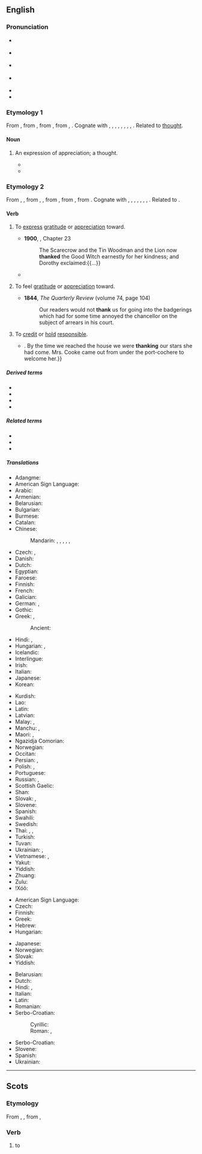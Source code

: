 {{also|thanks|þank}}
==English==

===Pronunciation===
* {{enPR|thăngk}} {{IPA|en|/θæŋk/}}
* {{a|US}} {{IPA|en|[θæŋk]}}
* {{a|UK}} {{IPA|en|[θaŋk]}}
* {{a|æ-tensing|New York}} {{IPA|en|[θeɪ̯ŋk]|[t̪eɪ̯ŋk]}}
* {{audio|en|en-us-thank.ogg|Audio (US)}}
* {{rhymes|en|æŋk}}

===Etymology 1===
From {{inh|en|enm|thank}}, from {{inh|en|ang|þanc||thought, favour, grace, pleasure, satisfaction, thanks}}, from {{inh|en|gem-pro|*þankaz||thought, remembrance, gratitude}}, from {{der|en|ine-pro|*tong-}}, {{m|ine-pro|*teng-||to think}}. Cognate with {{cog|stq|Tonk}}, {{cog|fy|tank}}, {{cog|nl|dank}}, {{cog|nds|Dank}}, {{cog|de|Dank}}, {{cog|da|tak}}, {{cog|sv|tack}}, {{cog|fo|tøkk}}, {{cog|is|þökk}}. Related to [[thought]].

====Noun====
{{en-noun}}

# {{lb|en|obsolete}} An expression of appreciation; a thought.
#* {{RQ:KJV|Luke|6|33|passage=If ye do good to them which do good to you, what '''thank''' have ye? for sinners also do even the same.}}
#* {{RQ:Milton Divorce2|passage=What great '''thank''', then, if any man, reputed wise and constant, will neither do, nor permit others under his charge to do, that which he approves not, especially in matter of sin?}}

===Etymology 2===
From {{inh|en|enm|thanken}}, {{m|enm|thankien}}, from {{inh|en|ang|þancian}}, {{m|ang|þoncian||to thank, give thanks}}, from {{inh|en|gem-pro|*þankōną||to thank}}, from {{der|en|gem-pro|*þankaz||thought, gratitude}}, from {{der|en|ine-pro|*teng-||to think, feel}}. Cognate with {{cog|stq|tonkje||to thank}}, {{cog|fy|tanke||to thank}}, {{cog|nl|danken||to thank}}, {{cog|nds|danken||to thank}}, {{cog|de|danken||to thank}}, {{cog|da|takke||to thank}}, {{cog|sv|tacka||to thank}}, {{cog|is|þakka||to thank}}. Related to {{l|en|thought}}.

====Verb====
{{en-verb}}

# {{lb|en|transitive}} To [[express]] [[gratitude]] or [[appreciation]] toward.
#: {{ux|en|She '''thanked''' him for the lift.}}
#* '''1900''', {{w|L. Frank Baum}}, ''{{w|The Wonderful Wizard of Oz}}'' Chapter 23
#*: The Scarecrow and the Tin Woodman and the Lion now '''thanked''' the Good Witch earnestly for her kindness; and Dorothy exclaimed:{{...}}
#* {{quote-book|en|year=1913|author={{w|Joseph C. Lincoln}}|chapter=4| title=[http://openlibrary.org/works/OL5535161W Mr. Pratt's Patients]| passage=I told him about everything I could think of; and what I couldn't think of he did. He asked about six questions during my yarn, but every question had a point to it. At the end he bowed and '''thanked''' me once more. As a thanker he was main-truck high; I never see anybody so polite.}}
# {{lb|en|transitive}} To feel [[gratitude]] or [[appreciation]] toward.
#: {{ux|en|I'll '''thank''' you not to smoke in my house!}}
#* '''1844''', ''The Quarterly Review'' (volume 74, page 104)
#*: Our readers would not '''thank''' us for going into the badgerings which had for some time annoyed the chancellor on the subject of arrears in his court.
# {{lb|en|transitive}} To [[credit]] or [[hold]] [[responsible]].
#: {{ux|en|We can '''thank''' global warming for this weather.}}
#* {{quote-book|en|year=1898|author={{w|Winston Churchill (novelist)|Winston Churchill}}| title={{w|The Celebrity}}| chapter=5| passage=But Miss Thorn relieved the situation by laughing aloud,{{...}}. By the time we reached the house we were '''thanking''' our stars she had come. Mrs. Cooke came out from under the port-cochere to welcome her.}}

=====Derived terms=====
* {{l|en|bethank}}
* {{l|en|thankable}}
* {{l|en|thankworthy}}
* {{l|en|unthank}}

=====Related terms=====
* {{l|en|thanks}}
* {{l|en|thank you}}
* {{l|en|think}}

=====Translations=====
{{trans-top|express gratitude or appreciation to someone}}
* Adangme: {{t|ada|tsumi}}
* American Sign Language: {{t|ase|OpenB@Chin-PalmBack OpenB@FromChin-PalmUp}}
* Arabic: {{t|ar|شَكَرَ}}
* Armenian: {{t|hy|շնորհակալություն հայտնել}}
* Belarusian: {{t|be|дзя́каваць}}
* Bulgarian: {{t+|bg|благодаря́|impf|sc=Cyrl}}
* Burmese: {{t+|my|ကျေးဇူးတင်}}
* Catalan: {{t+|ca|agrair}}
* Chinese:
*: Mandarin: {{t+|cmn|感謝|sc=Hani}}, {{t+|cmn|感谢|tr=gǎnxiè|sc=Hani}}, {{t+|cmn|道謝|sc=Hani}}, {{t+|cmn|道谢|tr=dàoxiè|sc=Hani}}, {{t+|cmn|謝}}, {{t+|cmn|谢|tr=xiè}}
* Czech: {{t+|cs|děkovat}}, {{t+|cs|poděkovat}}
* Danish: {{t+|da|takke}}
* Dutch: {{t+|nl|danken}}
* Egyptian: {{t-egy|dwꜣ nṯr n|h=dwA-nTr-n}}
* Faroese: {{t|fo|takka}}
* Finnish: {{t+|fi|kiittää}}
* French: {{t+|fr|remercier}}
* Galician: {{t+|gl|agradecer}}
* German: {{t+|de|danken}}, {{t|de|sich [[bedanken]]}}
* Gothic: {{t|got|𐌰𐍅𐌹𐌻𐌹𐌿𐌳𐍉𐌽}}
* Greek: {{t+|el|ευχαριστώ}}, {{t+|el|ευγνωμονώ}}
*: Ancient: {{t|grc|εὐχαριστέω}}
* Hindi: {{t|hi|धन्यवाद देना}}, {{t|hi|शुक्रिया करना}}
* Hungarian: {{t+|hu|megköszön}}, {{t+|hu|köszön}}
* Icelandic: {{t+|is|þakka}}
* Interlingue: {{t|ie|mersiar}}
* Irish: {{t|ga|[[gabh buíochas]] ([[le]])}}
* Italian: {{t+|it|ringraziare}}
* Japanese: {{t+|ja|感謝|alt=感謝する|tr=かんしゃする, kansha-suru}}
* Korean: {{t+|ko|감사하다}}
{{trans-mid}}
* Kurdish: {{t+|ku|spas}}
* Lao: {{t|lo|ຂອບຄຸນ}}
* Latin: {{t|la|gratias ago}}
* Latvian: {{t|lv|pateikties}}
* Malay: {{t|ms|syukur|alt=bersyukur kepada}}, {{t+|ms|terima kasih|alt=berterima kasih kepada}}
* Manchu: {{t|mnc|ᠪᠠᠨᡳᡥᠠᠯᠠᠮᠪᡳ}}, {{t|mnc|ᠪᠠᠨᡳᡥᠠ ᠪᡠᠮᠪᡳ}}
* Maori: {{t|mi|whakawhetai}}, {{t|mi|whakamoemiti}}
* Ngazidja Comorian: {{t|zdj|pveshelea marahaɓa|alt=upveshelea marahaɓa}}
* Norwegian: {{t+|no|takke}}
* Occitan: {{t+|oc|mercejar}}
* Persian: {{t+|fa|سپاسگزاری|tr=sepâsgozâri}}, {{t+|fa|تشکر کردن}}
* Polish: {{t+|pl|dziękować}}, {{t+|pl|podziękować|pf}}
* Portuguese: {{t+|pt|agradecer}}
* Russian: {{t+|ru|благодари́ть|impf}}, {{t+|ru|поблагодари́ть|pf}}
* Scottish Gaelic: {{t|gd|thoir taing do}}
* Shan: {{t-needed|shn}}
* Slovak: {{t|sk|ďakovať}}, {{t|sk|poďakovať}}
* Slovene: {{t|sl|zahvaliti}}
* Spanish: {{t+|es|agradecer}}
* Swahili: {{t|sw|shukuru|alt=-shukuru}}
* Swedish: {{t+|sv|tacka}}
* Thai: {{t+|th|ขอบคุณ}}, {{t+|th|ขอบใจ}}, {{t|th|ขอบพระคุณ}}
* Turkish: {{t+|tr|teşekkür etmek}}
* Tuvan: {{t|tyv|өөрүп четтирер}}
* Ukrainian: {{t+|uk|дя́кувати}}, {{t|uk|подя́кувати}}
* Vietnamese: {{t+|vi|cám ơn}}, {{t+|vi|biết ơn}}
* Yakut: {{t|sah|махтан}}
* Yiddish: {{t|yi|דאַנקען}}
* Zhuang: {{t-needed|za}}
* Zulu: {{t|zu|bonga|alt=-bonga}}
* ǃXóõ: {{t|nmn|da̰ã}}
{{trans-bottom}}

{{trans-top|credit or hold something responsible}}
* American Sign Language: {{t|ase|OpenB@Chin-PalmBack OpenB@FromChin-PalmUp}}
* Czech: {{t+|cs|poděkovat}}
* Finnish: {{t+|fi|kiittää}}
* Greek: {{t+|el|ευχαριστώ}}
* Hebrew: {{t+|he|הודה}}
* Hungarian: {{t+|hu|köszön}}
{{trans-mid}}
* Japanese: {{t|ja|おかげ|tr=okage|sc=Jpan}}
* Norwegian: {{t+|no|takke}}
* Slovak: {{t|sk|poďakovať}}
* Yiddish: {{t|yi|דאַנקען}}
{{trans-bottom}}

{{checktrans-top|express gratitude}}
* Belarusian: {{t-check|be|дзя́каваць}}
* Dutch: {{t+check|nl|bedanken}}
* Hindi: {{t-check|hi|धन्यवाद देना}}, {{t-check|hi|शुक्रिया करना}}
* Italian: {{t+check|it|ringraziare}}
* Latin: {{t-check|la|grātiās agō}}
* Romanian: {{t+check|ro|mulțumi}}
* Serbo-Croatian:
*: Cyrillic: {{t-check|sh|захвалити|sc=Cyrl}}
*: Roman: {{t+check|sh|zahvaliti}}, {{t+check|sh|blagodariti}}
{{trans-mid}}
* Serbo-Croatian: {{t+check|sh|zahvaliti}}
* Slovene: {{t-check|sl|zahvaliti}}
* Spanish: {{t+check|es|agradecer}}
* Ukrainian: {{t+check|uk|дя́кувати}}
{{trans-bottom}}

----

==Scots==

===Etymology===
From {{inh|sco|ang|þancian}}, {{m|ang|þoncian||to thank, give thanks}}, from {{inh|sco|gem-pro|*þankōną||to thank}},

===Verb===
{{sco-verb|thanks|thankin|thankit|thankit}}

# to {{l|en|thank}}